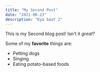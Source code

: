 ```yaml
---
title: "My Second Post"
date: "2021-08-23"
description: "Kya baat 2"
---
```


This is my Second blog post! Isn't it *great*?

Some of my **favorite** things are:

* Petting dogs
* Singing
* Eating potato-based foods